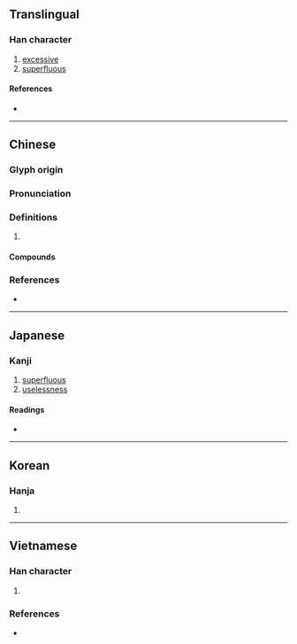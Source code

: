 {{character info/new}}
{{also|宂}}
==Translingual==

===Han character===
{{Han char|rn=14|rad=冖|as=02|sn=4|four=37217|canj=BHN,XBHN|ids=⿱冖几}}

# [[excessive]]
# [[superfluous]]

====References====
* {{Han ref|kx=0130.130|dkj=01566|dj=0292.130|hdz=10302.160|uh=5197|ud=20887|bh=A4BE|bd=42174}}

----

==Chinese==
{{zh-forms}}

===Glyph origin===
{{Han etym}}

===Pronunciation===
{{zh-pron
|m=rǒng
|c=jung2,jung5
|mn=qz,xm:lióng/zz:jióng/lēng/tw:liōng
|mn_note=lióng/jióng - literary; lēng - verncaular; liōng - 量 in the Mainland
|mc=
|oc=y
|cat=a
}}

===Definitions===
{{zh-hanzi}}

# {{rfdef|zh}}

====Compounds====
{{zh-der|冗散|冗筆|冗贅|冗賦|冗官|冗詞贅句|心勞意冗|冗長|冗冗|冗員|冗食|冗兵|冗雜|冗費|冗忙|冗繁|窮冗|煩冗|浮冗|撥冗|繁冗|閑冗|荒冗冗}}

===References===
* {{R:yue:Hanzi}}

----

==Japanese==

===Kanji===
{{ja-kanji|grade=c|rs=冖02}}

# [[superfluous]]
# [[uselessness]]

====Readings====
* {{ja-readings|goon=[[にゅう]] (nyū)|kanon=[[じょう]] (jō)|kun=[[むだ]] (muda)}}

----

==Korean==

===Hanja===
{{ko-hanja|hangeul=용|rv=yong|mr=yong|y=yong}}

# {{defn|lang=ko|sort=冖02}}

----

==Vietnamese==

===Han character===
{{vi-readings|rs=冖02|hanviet=[[nhũng]], [[nhõng]], [[nhủng]], [[nũng]], [[nhùng]], [[võng]]}}

# {{defn|lang=vi|sort=冖02}}

===References===
* {{R:WinVNKey:Lê Sơn Thanh}}
